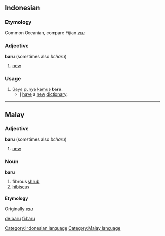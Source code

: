 ==Indonesian==
===Etymology===
Common Oceanian, compare Fijian ''[[vou]]''
===Adjective===
'''baru''' (sometimes also ''baharu'')

# [[new]]

===Usage===
# [[Saya]] [[punya]] [[kamus]] '''baru'''.
#* [[I]] [[have]] a [[new]] [[dictionary]].

[[Category:Indonesian language]]

----

==Malay==
===Adjective===
'''baru''' (sometimes also ''baharu'')

# [[new]]

===Noun===
'''baru'''

# fibrous [[shrub]]
# [[hibiscus]]

====Etymology====
Originally ''[[vau]]''

[[Category:Malay language]]

[[de:baru]]
[[fi:baru]]